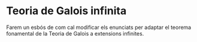 # Teoria de Galois infinita

Farem un esbós de com cal modificar els enunciats per adaptar el teorema fonamental de la Teoria de Galois
a extensions infinites.